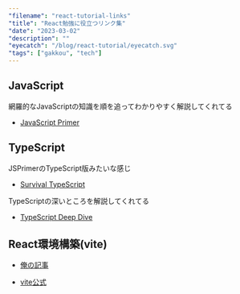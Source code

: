 ```yaml
---
"filename": "react-tutorial-links"
"title": "React勉強に役立つリンク集"
"date": "2023-03-02"
"description": ""
"eyecatch": "/blog/react-tutorial/eyecatch.svg"
"tags": ["gakkou", "tech"]
---
```


## JavaScript

網羅的なJavaScriptの知識を順を追ってわかりやすく解説してくれてる
- [JavaScript Primer](https://jsprimer.net/)

## TypeScript

JSPrimerのTypeScript版みたいな感じ
- [Survival TypeScript](https://typescriptbook.jp/)

TypeScriptの深いところを解説してくれてる
- [TypeScript Deep Dive](https://typescript-jp.gitbook.io/deep-dive/)

## React環境構築(vite)

- [俺の記事](/blog/react-tutorial)

- [vite公式](https://vitejs.dev/guide/#scaffolding-your-first-vite-project)
